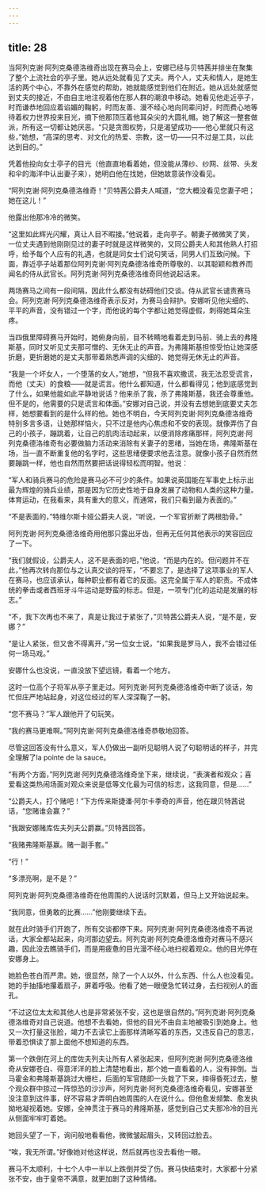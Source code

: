 ```yaml
---
---
---
```

title: 28
---




当阿列克谢·阿列克桑德洛维奇出现在赛马会上，安娜已经与贝特茜并排坐在聚集了整个上流社会的亭子里。她从远处就看见了丈夫。两个人，丈夫和情人，是她生活的两个中心，不靠外在感觉的帮助，她就能感觉到他们在附近。她从远处就感觉到丈夫的接近，不由自主地注视着他在那人群的潮浪中移动。她看见他走近亭子，时而谦恭地回应着谄媚的鞠躬，时而友善、漫不经心地向同辈问好，时而费心地等待着权力世界投来目光，摘下他那顶压着他耳朵尖的大圆礼帽。她了解这一整套做派，所有这一切都让她厌恶。“只是贪图权势，只是渴望成功——他心里就只有这些，”她想，“高深的思考、对文化的热爱、宗教，这一切——只不过是工具，以此达到目的。”

凭着他投向女士亭子的目光（他直直地看着她，但没能从薄纱、纱网、丝带、头发和伞的海洋中认出妻子来），她明白他在找她，但她故意装作没看见。

“阿列克谢·阿列克桑德洛维奇！”贝特茜公爵夫人喊道，“您大概没看见您妻子吧；她在这儿！”

他露出他那冷冷的微笑。

“这里如此辉光闪耀，真让人目不暇接。”他说着，走向亭子。朝妻子微微笑了笑，一位丈夫遇到他刚刚见过的妻子时就是这样微笑的，又同公爵夫人和其他熟人打招呼，给予每个人应有的礼遇，也就是同女士们说句笑话，同男人们互致问候。下面，靠近亭子站着那位阿列克谢·阿列克桑德洛维奇所尊敬的、以其聪颖和教养而闻名的侍从武官长。阿列克谢·阿列克桑德洛维奇同他说起话来。

两场赛马之间有一段间隔，因此什么都没有妨碍他们交谈。侍从武官长谴责赛马会。阿列克谢·阿列克桑德洛维奇表示反对，为赛马会辩护。安娜听见他尖细的、平平的声音，没有错过一个字，而他说的每个字都让她觉得虚假，刺得她耳朵生疼。

当四俄里障碍赛马开始时，她俯身向前，目不转睛地看着走到马前、骑上去的弗隆斯基，同时又听见丈夫那可憎的、无休无止的声音。为弗隆斯基担惊受怕让她深感折磨，更折磨她的是丈夫那带着熟悉声调的尖细的、她觉得无休无止的声音。

“我是一个坏女人，一个堕落的女人，”她想，“但我不喜欢撒谎，我无法忍受谎言，而他（丈夫）的食粮——就是谎言。他什么都知道，什么都看得见；他到底感觉到了什么，如果他能如此平静地说话？他来杀了我，杀了弗隆斯基，我还会尊重他。但不是的，他需要的只是谎言和体面。”安娜对自己说，并没有去想她到底要丈夫怎样，她想要看到的是什么样的他。她也不明白，今天阿列克谢·阿列克桑德洛维奇特别多言多语，让她那样恼火，只不过是他内心焦虑和不安的表现。就像弄伤了自己的小孩子，蹦跳着，让自己的肌肉活动起来，以便消除疼痛那样，阿列克谢·阿列克桑德洛维奇有必要做脑力活动来消除有关妻子的思绪，当她在场，弗隆斯基在场，当一直不断重复他的名字时，这些思绪便要求他去注意。就像小孩子自然而然要蹦跳一样，他也自然而然要把话说得轻松而明智。他说：

“军人和骑兵赛马的危险是赛马必不可少的条件。如果说英国能在军事史上标示出最为辉煌的骑兵业绩，那是因为它历史性地于自身发展了动物和人类的这种力量。体育运动，在我看来，具有重大的意义，而通常，我们只看到最为表面的。”

“不是表面的，”特维尔斯卡娅公爵夫人说，“听说，一个军官折断了两根肋骨。”

阿列克谢·阿列克桑德洛维奇用他那只露出牙齿，但再无任何其他表示的笑容回应了一下。

“我们就假设，公爵夫人，这不是表面的吧，”他说，“而是内在的。但问题并不在此，”他再次转向那位与之认真交谈的将军，“不要忘了，是选择了这项事业的军人在赛马，也应该承认，每种职业都有着它的反面。这完全属于军人的职责。不成体统的拳击或者西班牙斗牛运动是野蛮的标志。但是，一项专门化的运动是发展的标志。”

“不，我下次再也不来了，真是让我过于紧张了，”贝特茜公爵夫人说，“是不是，安娜？”

“是让人紧张，但又舍不得离开，”另一位女士说，“如果我是罗马人，我不会错过任何一场马戏。”

安娜什么也没说，一直没放下望远镜，看着一个地方。

这时一位高个子将军从亭子里走过。阿列克谢·阿列克桑德洛维奇中断了谈话，匆忙但庄严地站起身，对这位经过的军人深深鞠了一躬。

“您不赛马？”军人跟他开了句玩笑。

“我的赛马更难啊。”阿列克谢·阿列克桑德洛维奇恭敬地回答。

尽管这回答没有什么意义，军人仍做出一副听见聪明人说了句聪明话的样子，并完全理解了la pointe de la sauce。

“有两个方面，”阿列克谢·阿列克桑德洛维奇坐下来，继续说，“表演者和观众；喜爱看这类热闹场面对观众来说是低等文化最为可信的标志，这我同意，但是……”

“公爵夫人，打个赌吧！”下方传来斯捷潘·阿尔卡季奇的声音，他在跟贝特茜说话，“您赌谁会赢？”

“我跟安娜赌库佐夫列夫公爵赢。”贝特茜回答。

“我赌弗隆斯基赢。赌一副手套。”

“行！”

“多漂亮啊，是不是？”

阿列克谢·阿列克桑德洛维奇在他周围的人说话时沉默着，但马上又开始说起来。

“我同意，但勇敢的比赛……”他刚要继续下去。

就在此时骑手们开跑了，所有交谈都停下来。阿列克谢·阿列克桑德洛维奇不再说话，大家全都站起来，向河那边望去。阿列克谢·阿列克桑德洛维奇对赛马不感兴趣，因此没去瞧骑手们，而是用疲惫的目光漫不经心地扫视着观众。他的目光停在安娜身上。

她脸色苍白而严肃。她，很显然，除了一个人以外，什么东西、什么人也没看见。她的手抽搐地攥着扇子，屏着呼吸。他看了她一眼便急忙转过身，去扫视别人的面孔。

“不过这位太太和其他人也是非常紧张不安，这也是很自然的。”阿列克谢·阿列克桑德洛维奇对自己说道。他想不去看她，但他的目光不由自主地被吸引到她身上。他又一次打量这张脸，竭力不去读它上面那样清晰写着的东西，又违反自己的意志，带着恐惧读了那上面他不想知道的东西。

第一个跌倒在河上的库佐夫列夫让所有人紧张起来，但阿列克谢·阿列克桑德洛维奇从安娜苍白、得意洋洋的脸上清楚地看出，那个她一直看着的人，没有摔倒。当马霍金和弗隆斯基跳过大栅栏，后面的军官随即一头栽了下来，摔得昏死过去，整个观众群中掠过一阵惊恐的沙沙声，阿列克谢·阿列克桑德洛维奇看见，安娜甚至没注意到这件事，好不容易才弄明白她周围的人在说什么。但他愈发频繁、愈发执拗地凝视着她。安娜，全神贯注于赛马的弗隆斯基，感觉到自己丈夫那冷冷的目光从侧面牢牢盯着她。

她回头望了一下，询问般地看看他，微微皱起眉头，又转回过脸去。

“唉，我无所谓。”好像她对他这样说，然后就再也没去看他一眼。

赛马不太顺利，十七个人中一半以上跌倒并受了伤。赛马快结束时，大家都十分紧张不安，由于皇帝不满意，就更加剧了这种情绪。